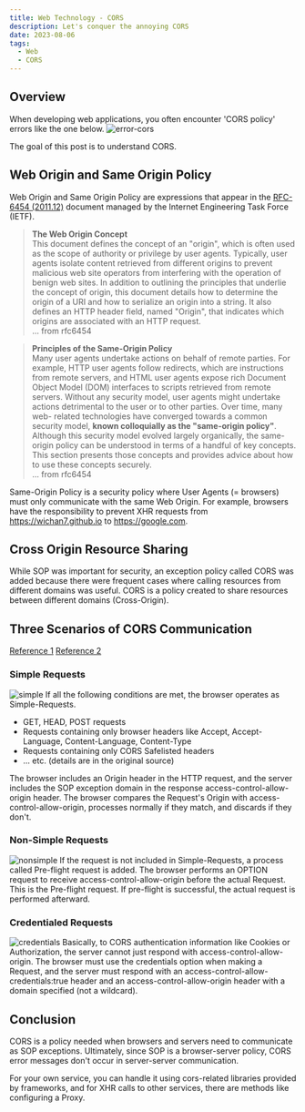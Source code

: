 ```yaml
---
title: Web Technology - CORS
description: Let's conquer the annoying CORS
date: 2023-08-06
tags:
  - Web
  - CORS
---
```


## Overview
When developing web applications, you often encounter 'CORS policy' errors like the one below.
![error-cors](/images/web/error-cors.png)

The goal of this post is to understand CORS.

## Web Origin and Same Origin Policy
Web Origin and Same Origin Policy are expressions that appear in the [RFC-6454 (2011.12)](https://www.rfc-editor.org/rfc/rfc6454) document managed by the Internet Engineering Task Force (IETF).

> **The Web Origin Concept**  
This document defines the concept of an "origin", which is often used
as the scope of authority or privilege by user agents.  Typically,
user agents isolate content retrieved from different origins to
prevent malicious web site operators from interfering with the
operation of benign web sites.  In addition to outlining the
principles that underlie the concept of origin, this document details
how to determine the origin of a URI and how to serialize an origin
into a string.  It also defines an HTTP header field, named "Origin",
that indicates which origins are associated with an HTTP request.  
... from rfc6454

> **Principles of the Same-Origin Policy**  
Many user agents undertake actions on behalf of remote parties.  For
example, HTTP user agents follow redirects, which are instructions
from remote servers, and HTML user agents expose rich Document Object
Model (DOM) interfaces to scripts retrieved from remote servers.
Without any security model, user agents might undertake actions
detrimental to the user or to other parties.  Over time, many web-
related technologies have converged towards a common security model,
**known colloquially as the "same-origin policy"**.  Although this
security model evolved largely organically, the same-origin policy
can be understood in terms of a handful of key concepts.  This
section presents those concepts and provides advice about how to use
these concepts securely.  
... from rfc6454

Same-Origin Policy is a security policy where User Agents (= browsers) must only communicate with the same Web Origin.
For example, browsers have the responsibility to prevent XHR requests from https://wichan7.github.io to https://google.com.

## Cross Origin Resource Sharing
While SOP was important for security, an exception policy called CORS was added because there were frequent cases where calling resources from different domains was useful.
CORS is a policy created to share resources between different domains (Cross-Origin).

## Three Scenarios of CORS Communication
[Reference 1](https://www.baeldung.com/cs/cors-preflight-requests)
[Reference 2](https://developer.mozilla.org/ko/docs/Web/HTTP/CORS)

### Simple Requests
![simple](/images/web/simple.png)
If all the following conditions are met, the browser operates as Simple-Requests.
* GET, HEAD, POST requests
* Requests containing only browser headers like Accept, Accept-Language, Content-Language, Content-Type
* Requests containing only CORS Safelisted headers
* ... etc. (details are in the original source)

The browser includes an Origin header in the HTTP request, and the server includes the SOP exception domain in the response access-control-allow-origin header.
The browser compares the Request's Origin with access-control-allow-origin, processes normally if they match, and discards if they don't.

### Non-Simple Requests
![nonsimple](/images/web/nonsimple.png)
If the request is not included in Simple-Requests, a process called Pre-flight request is added.
The browser performs an OPTION request to receive access-control-allow-origin before the actual Request.
This is the Pre-flight request. If pre-flight is successful, the actual request is performed afterward.

### Credentialed Requests
![credentials](/images/web/credentials.png)
Basically, to CORS authentication information like Cookies or Authorization, the server cannot just respond with access-control-allow-origin.
The browser must use the credentials option when making a Request, and the server must respond with an access-control-allow-credentials:true header and an access-control-allow-origin header with a domain specified (not a wildcard).

## Conclusion
CORS is a policy needed when browsers and servers need to communicate as SOP exceptions.
Ultimately, since SOP is a browser-server policy, CORS error messages don't occur in server-server communication.

For your own service, you can handle it using cors-related libraries provided by frameworks, and for XHR calls to other services, there are methods like configuring a Proxy.
